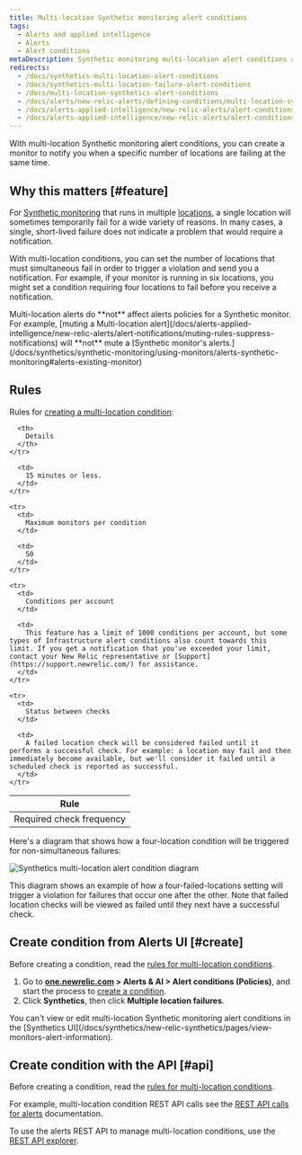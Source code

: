 ```yaml
---
title: Multi-location Synthetic monitoring alert conditions
tags:
  - Alerts and applied intelligence
  - Alerts
  - Alert conditions
metaDescription: Synthetic monitoring multi-location alert conditions allow you to specify how many location checks must fail before generating a notification.
redirects:
  - /docs/synthetics-multi-location-alert-conditions
  - /docs/synthetics-multi-location-failure-alert-conditions
  - /docs/multi-location-synthetics-alert-conditions
  - /docs/alerts/new-relic-alerts/defining-conditions/multi-location-synthetics-alert-conditions
  - /docs/alerts-applied-intelligence/new-relic-alerts/alert-conditions/multi-location-synthetics-alert-conditions
  - /docs/alerts-applied-intelligence/new-relic-alerts/alert-conditions/multi-location-synthetic-monitoring-alert-conditions
---
```



With multi-location Synthetic monitoring alert conditions, you can create a monitor to notify you when a specific number of locations are failing at the same time.

## Why this matters [#feature]

For [Synthetic monitoring](/docs/synthetics/new-relic-synthetics/getting-started/introduction-new-relic-synthetics) that runs in multiple [locations](/docs/synthetics/new-relic-synthetics/using-monitors/add-edit-monitors#setting-location), a single location will sometimes temporarily fail for a wide variety of reasons. In many cases, a single, short-lived failure does not indicate a problem that would require a notification.

With multi-location conditions, you can set the number of locations that must simultaneous fail in order to trigger a violation and send you a notification. For example, if your monitor is running in six locations, you might set a condition requiring four locations to fail before you receive a notification.

<Callout variant="important">
  Multi-location alerts do **not** affect alerts policies for a Synthetic monitor. For example, [muting a Multi-location alert](/docs/alerts-applied-intelligence/new-relic-alerts/alert-notifications/muting-rules-suppress-notifications) will **not** mute a [Synthetic monitor's alerts.](/docs/synthetics/synthetic-monitoring/using-monitors/alerts-synthetic-monitoring#alerts-existing-monitor)
</Callout>

## Rules

Rules for [creating a multi-location condition](#):

<table>
  <thead>
    <tr>
      <th style={{ width: "250px" }}>
        Rule
      </th>

      <th>
        Details
      </th>
    </tr>
  </thead>

  <tbody>
    <tr>
      <td>
        Required check frequency
      </td>

      <td>
        15 minutes or less.
      </td>
    </tr>

    <tr>
      <td>
        Maximum monitors per condition
      </td>

      <td>
        50
      </td>
    </tr>

    <tr>
      <td>
        Conditions per account
      </td>

      <td>
        This feature has a limit of 1000 conditions per account, but some types of Infrastructure alert conditions also count towards this limit. If you get a notification that you've exceeded your limit, contact your New Relic representative or [Support](https://support.newrelic.com/) for assistance.
      </td>
    </tr>

    <tr>
      <td>
        Status between checks
      </td>

      <td>
        A failed location check will be considered failed until it performs a successful check. For example: a location may fail and then immediately become available, but we'll consider it failed until a scheduled check is reported as successful.
      </td>
    </tr>
  </tbody>
</table>

Here's a diagram that shows how a four-location condition will be triggered for non-simultaneous failures:

<img
  title="synthetics-multi-location-alert-diagram.png"
  alt="Synthetics multi-location alert condition diagram"
  src={accountsSyntheticsMultiLocationAlertDiagram}
/>

<figcaption>
  This diagram shows an example of how a four-failed-locations setting will trigger a violation for failures that occur one after the other. Note that failed location checks will be viewed as failed until they next have a successful check.
</figcaption>

## Create condition from Alerts UI [#create]

Before creating a condition, read the [rules for multi-location conditions](#rules).

1. Go to **[one.newrelic.com](https://one.newrelic.com/all-capabilities) > Alerts & AI > Alert conditions (Policies)**, and start the process to [create a condition](/docs/alerts/new-relic-alerts/defining-conditions/define-alert-conditions#create-condition).
2. Click **Synthetics**, then click **Multiple location failures**.

<Callout variant="important">
  You can't view or edit multi-location Synthetic monitoring alert conditions in the [Synthetics UI](/docs/synthetics/new-relic-synthetics/pages/view-monitors-alert-information).
</Callout>

## Create condition with the API [#api]

Before creating a condition, read the [rules for multi-location conditions](#rules).

For example, multi-location condition REST API calls see the [REST API calls for alerts](/docs/alerts-applied-intelligence/new-relic-alerts/advanced-alerts/rest-api-alerts/rest-api-calls-alerts/#multilocation-synthetics-conditions) documentation.

To use the alerts REST API to manage multi-location conditions, use the [REST API explorer](https://rpm.newrelic.com/api/explore/alerts_location_failure_conditions/create).
